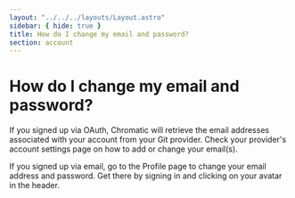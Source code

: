 ```yaml
---
layout: "../../../layouts/Layout.astro"
sidebar: { hide: true }
title: How do I change my email and password?
section: account
---
```


# How do I change my email and password?

If you signed up via OAuth, Chromatic will retrieve the email addresses associated with your account from your Git provider. Check your provider's account settings page on how to add or change your email(s).

If you signed up via email, go to the Profile page to change your email address and password. Get there by signing in and clicking on your avatar in the header.
